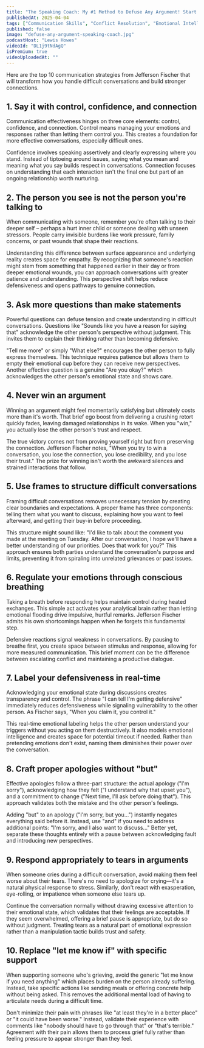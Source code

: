 ```yaml
---
title: "The Speaking Coach: My #1 Method to Defuse Any Argument! Start Saying This When You Get Defensive!"
publishedAt: 2025-04-04
tags: ["Communication Skills", "Conflict Resolution", "Emotional Intelligence"]
published: false
image: "defuse-any-argument-speaking-coach.jpg"
podcastHost: "Lewis Howes"
videoId: "DL1j9tNdAgQ"
isPremium: true
videoUploadedAt: ""
---
```



<PodcastSummaryPageLayout frontmatter={frontmatter}>

Here are the top 10 communication strategies from Jefferson Fischer that will transform how you handle difficult conversations and build stronger connections.

## 1. Say it with control, confidence, and connection

Communication effectiveness hinges on three core elements: control, confidence, and connection. Control means managing your emotions and responses rather than letting them control you. This creates a foundation for more effective conversations, especially difficult ones.

Confidence involves speaking assertively and clearly expressing where you stand. Instead of tiptoeing around issues, saying what you mean and meaning what you say builds respect in conversations. Connection focuses on understanding that each interaction isn't the final one but part of an ongoing relationship worth nurturing.

## 2. The person you see is not the person you're talking to

When communicating with someone, remember you're often talking to their deeper self – perhaps a hurt inner child or someone dealing with unseen stressors. People carry invisible burdens like work pressure, family concerns, or past wounds that shape their reactions.

Understanding this difference between surface appearance and underlying reality creates space for empathy. By recognizing that someone's reaction might stem from something that happened earlier in their day or from deeper emotional wounds, you can approach conversations with greater patience and understanding. This perspective shift helps reduce defensiveness and opens pathways to genuine connection.

## 3. Ask more questions than make statements

Powerful questions can defuse tension and create understanding in difficult conversations. Questions like "Sounds like you have a reason for saying that" acknowledge the other person's perspective without judgment. This invites them to explain their thinking rather than becoming defensive.

"Tell me more" or simply "What else?" encourages the other person to fully express themselves. This technique requires patience but allows them to empty their emotional cup before they can receive new perspectives. Another effective question is a genuine "Are you okay?" which acknowledges the other person's emotional state and shows care.

## 4. Never win an argument

Winning an argument might feel momentarily satisfying but ultimately costs more than it's worth. That brief ego boost from delivering a crushing retort quickly fades, leaving damaged relationships in its wake. When you "win," you actually lose the other person's trust and respect.

The true victory comes not from proving yourself right but from preserving the connection. Jefferson Fischer notes, "When you try to win a conversation, you lose the connection, you lose credibility, and you lose their trust." The prize for winning isn't worth the awkward silences and strained interactions that follow.

## 5. Use frames to structure difficult conversations

Framing difficult conversations removes unnecessary tension by creating clear boundaries and expectations. A proper frame has three components: telling them what you want to discuss, explaining how you want to feel afterward, and getting their buy-in before proceeding.

This structure might sound like: "I'd like to talk about the comment you made at the meeting on Tuesday. After our conversation, I hope we'll have a better understanding of our priorities. Does that work for you?" This approach ensures both parties understand the conversation's purpose and limits, preventing it from spiraling into unrelated grievances or past issues.

## 6. Regulate your emotions through conscious breathing

Taking a breath before responding helps maintain control during heated exchanges. This simple act activates your analytical brain rather than letting emotional flooding drive impulsive, hurtful remarks. Jefferson Fischer admits his own shortcomings happen when he forgets this fundamental step.

Defensive reactions signal weakness in conversations. By pausing to breathe first, you create space between stimulus and response, allowing for more measured communication. This brief moment can be the difference between escalating conflict and maintaining a productive dialogue.

## 7. Label your defensiveness in real-time

Acknowledging your emotional state during discussions creates transparency and control. The phrase "I can tell I'm getting defensive" immediately reduces defensiveness while signaling vulnerability to the other person. As Fischer says, "When you claim it, you control it."

This real-time emotional labeling helps the other person understand your triggers without you acting on them destructively. It also models emotional intelligence and creates space for potential timeout if needed. Rather than pretending emotions don't exist, naming them diminishes their power over the conversation.

## 8. Craft proper apologies without "but"

Effective apologies follow a three-part structure: the actual apology ("I'm sorry"), acknowledging how they felt ("I understand why that upset you"), and a commitment to change ("Next time, I'll ask before doing that"). This approach validates both the mistake and the other person's feelings.

Adding "but" to an apology ("I'm sorry, but you...") instantly negates everything said before it. Instead, use "and" if you need to address additional points: "I'm sorry, and I also want to discuss..." Better yet, separate these thoughts entirely with a pause between acknowledging fault and introducing new perspectives.

## 9. Respond appropriately to tears in arguments

When someone cries during a difficult conversation, avoid making them feel worse about their tears. There's no need to apologize for crying—it's a natural physical response to stress. Similarly, don't react with exasperation, eye-rolling, or impatience when someone else tears up.

Continue the conversation normally without drawing excessive attention to their emotional state, which validates that their feelings are acceptable. If they seem overwhelmed, offering a brief pause is appropriate, but do so without judgment. Treating tears as a natural part of emotional expression rather than a manipulation tactic builds trust and safety.

## 10. Replace "let me know if" with specific support

When supporting someone who's grieving, avoid the generic "let me know if you need anything" which places burden on the person already suffering. Instead, take specific actions like sending meals or offering concrete help without being asked. This removes the additional mental load of having to articulate needs during a difficult time.

Don't minimize their pain with phrases like "at least they're in a better place" or "it could have been worse." Instead, validate their experience with comments like "nobody should have to go through that" or "that's terrible." Agreement with their pain allows them to process grief fully rather than feeling pressure to appear stronger than they feel.

</PodcastSummaryPageLayout>
